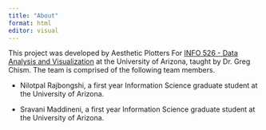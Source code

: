 ```yaml
---
title: "About"
format: html
editor: visual
---
```


This project was developed by Aesthetic Plotters For [INFO 526 - Data Analysis and Visualization](https://datavizaz.org/) at the University of Arizona, taught by Dr. Greg Chism. The team is comprised of the following team members.

-   Nilotpal Rajbongshi, a first year Information Science graduate student at the University of Arizona.

-   Sravani Maddineni, a first year Information Science graduate student at the University of Arizona.
